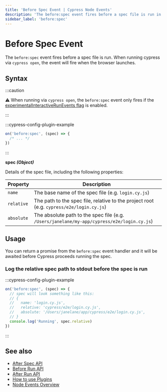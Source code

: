 ```yaml
---
title: 'Before Spec Event | Cypress Node Events'
description: 'The before:spec event fires before a spec file is run in Cypress.'
sidebar_label: 'before:spec'
---
```


<ProductHeading product="app" />

# Before Spec Event

The `before:spec` event fires before a spec file is run. When running cypress
via `cypress open`, the event will fire when the browser launches.

## Syntax

<WarningSetupNodeEvents />

:::caution

⚠️ When running via `cypress open`, the `before:spec` event only fires if the
[experimentalInteractiveRunEvents flag](/app/references/configuration#Experiments)
is enabled.

:::

:::cypress-config-plugin-example

```js
on('before:spec', (spec) => {
  /* ... */
})
```

:::

<Icon name="angle-right" /> **spec _(Object)_**

Details of the spec file, including the following properties:

| Property   | Description                                                                                |
| ---------- | ------------------------------------------------------------------------------------------ |
| `name`     | The base name of the spec file (e.g. `login.cy.js`)                                        |
| `relative` | The path to the spec file, relative to the project root (e.g. `cypress/e2e/login.cy.js`)   |
| `absolute` | The absolute path to the spec file (e.g. `/Users/janelane/my-app/cypress/e2e/login.cy.js`) |

## Usage

You can return a promise from the `before:spec` event handler and it will be
awaited before Cypress proceeds running the spec.

### Log the relative spec path to stdout before the spec is run

:::cypress-config-plugin-example

```ts
on('before:spec', (spec) => {
  // spec will look something like this:
  // {
  //   name: 'login.cy.js',
  //   relative: 'cypress/e2e/login.cy.js',
  //   absolute: '/Users/janelane/app/cypress/e2e/login.cy.js',
  // }
  console.log('Running', spec.relative)
})
```

:::

## See also

- [After Spec API](/api/node-events/after-spec-api)
- [Before Run API](/api/node-events/before-run-api)
- [After Run API](/api/node-events/after-run-api)
- [How to use Plugins](/app/plugins/plugins-guide)
- [Node Events Overview](/api/node-events/overview)
